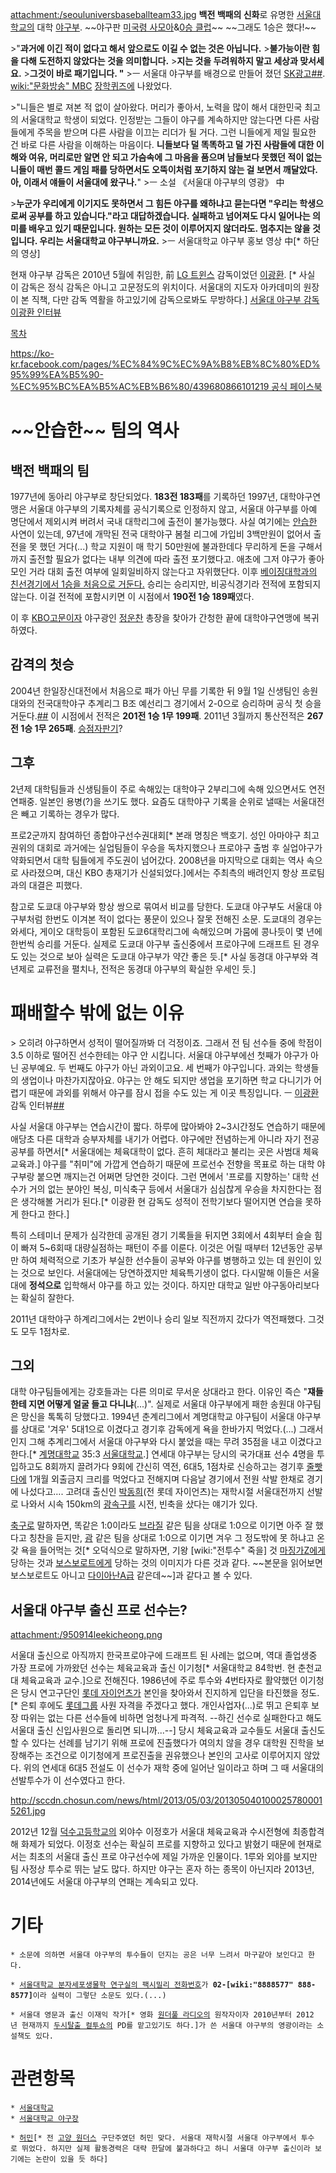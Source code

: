 attachment:/seouluniversbaseballteam33.jpg ﻿
'''백전 백패의 신화'''로 유명한 [[서울대학교]]의 대학 [[야구]]부. ~~야구판 [[미국령 사모아]]&[[0승 클럽]]~~ ~~그래도 1승은 했다!~~

>"'''과거에 이긴 적이 없다고 해서 앞으로도 이길 수 없는 것은 아닙니다.'''
>'''불가능이란 힘을 다해 도전하지 않았다는 것을 의미합니다.'''
>'''지는 것을 두려워하지 말고 세상과 맞서세요.'''
>'''그것이 바로 패기입니다. "'''
>ㅡ 서울대 야구부를 배경으로 만들어 졌던  [[SK]]광고[http://pann.nate.com/video/14364360 ##]. [[wiki:"문화방송" MBC]] [[장학퀴즈]]에 나왔었다.

>"니들은 별로 져본 적 없이 살아왔다. 머리가 좋아서, 노력을 많이 해서 대한민국 최고의 서울대학교 학생이 되었다. 인정받는 그들이 야구를 계속하지만 않는다면 다른 사람들에게 주목을 받으며 다른 사람을 이끄는 리더가 될 거다. 그런 니들에게 제일 필요한 건 바로 다른 사람을 이해하는 마음이다. '''니들보다 덜 똑똑하고 덜 가진 사람들에 대한 이해와 여유, 머리로만 알면 안 되고 가슴속에 그 마음을 품으며 남들보다 못했던 적이 없는 니들이 매번 콜드 게임 패를 당하면서도 오뚝이처럼 포기하지 않는 걸 보면서 깨달았다. 아, 이래서 얘들이 서울대에 왔구나.'''"
>ㅡ 소설 《서울대 야구부의 영광》 中

>'''누군가 우리에게 이기지도 못하면서 그 힘든 야구를 왜하냐고 묻는다면 "우리는 학생으로써 공부를 하고 있습니다."라고 대답하겠습니다. 실패하고 넘어져도 다시 일어나는 의미를 배우고 있기 때문입니다. 원하는 모든 것이 이루어지지 않더라도. 멈추지는 않을 것입니다. 우리는 서울대학교 야구부니까요.''' 
>ㅡ 서울대학교 야구부 홍보 영상 中[* 하단의 영상]

현재 야구부 감독은 2010년 5월에 취임한, 前 [[LG 트윈스]] 감독이었던 [[이광환]]. [* 사실 이 감독은 정식 감독은 아니고 고문정도의 위치이다. 서울대의 지도자 아카데미의 원장이 본 직책, 다만 감독 역활을 하고있기에 감독으로봐도 무방하다.]
[http://news.naver.com/sports/index.nhn?category=baseball&ctg=news&mod=read&office_id=295&article_id=0000000433&m_url=%2Flist.nhn%3Fgno%3Dnews295%2C0000000433 서울대 야구부 감독 이광환 인터뷰]

[[목차]]

{{{#!html
<object width="560" height="315"><param name="movie" value="//www.youtube.com/v/0hTwl5FAgTM?hl=ko_KR&amp;version=3"></param><param name="allowFullScreen" value="true"></param><param name="allowscriptaccess" value="always"></param><embed src="//www.youtube.com/v/0hTwl5FAgTM?hl=ko_KR&amp;version=3" type="application/x-shockwave-flash" width="560" height="315" allowscriptaccess="always" allowfullscreen="true"></embed></object>
}}}

[[https://ko-kr.facebook.com/pages/%EC%84%9C%EC%9A%B8%EB%8C%80%ED%95%99%EA%B5%90-%EC%95%BC%EA%B5%AC%EB%B6%80/439680866101219 공식 페이스북]]

= ~~안습한~~ 팀의 역사 =
== 백전 백패의 팀 ==
1977년에 동아리 야구부로 창단되었다. '''183전 183패'''를 기록하던 1997년, 대학야구연맹은 서울대 야구부의 기록자체를 공식기록으로 인정하지 않고, 서울대 야구부를 아예 명단에서 제외시켜 버려서 국내 대학리그에 출전이 불가능했다. 사실 여기에는 [[안습]]한 사연이 있는데, 97년에 개막된 전국 대학야구 봄철 리그에 가입비 3백만원이 없어서 출전을 못 했던 거다(...) 학교 지원이 매 학기 50만원에 불과한데다 무리하게 돈을 구해서까지 출전할 필요가 없다는 내부 의견에 따라 출전 포기했다고. 애초에 그저 야구가 좋아 모인 거라 대회 출전 여부에 일회일비하지 않는다고 자위했단다. 이후 [http://article.joins.com/news/article/article.asp?Total_ID=236720 베이징대학과의 친선경기에서 1승을 처음으로 거둔다.] 승리는 승리지만, 비공식경기라 전적에 포함되지 않는다. 이걸 전적에 포함시키면 이 시점에서 '''190전 1승 189패'''였다.

이 후 [[KBO]]고문이자 야구광인 [[정운찬]] 총장을 찾아가 간청한 끝에 대학야구연맹에 복귀하였다.

== 감격의 첫승 ==
2004년 한일장신대전에서 처음으로 패가 아닌 무를 기록한 뒤 9월 1일 신생팀인 송원대와의 전국대학야구 추계리그 B조 예선리그 경기에서 2-0으로 승리하며 공식 첫 승을 거둔다.[http://article.joins.com/news/article/article.asp?total_id=384376 ##] 이 시점에서 전적은 '''201전 1승 1무 199패'''. 2011년 3월까지 통산전적은 '''267전 1승 1무 265패'''. [[승점자판기]]?

== 그후 ==
2년제 대학팀들과 신생팀들이 주로 속해있는 대학야구 2부리그에 속해 있으면서도 연전연패중. 일본인 용병(?)을 쓰기도 했다. 요즘도 대학야구 기록을 순위로 낼때는 서울대전은 빼고 기록하는 경우가 많다.

프로2군까지 참여하던 종합야구선수권대회[* 본래 명칭은 백호기. 성인 아마야구 최고 권위의 대회로 과거에는 실업팀들이 우승을 독차지했으나 프로야구 출범 후 실업야구가 약화되면서 대학 팀들에게 주도권이 넘어갔다. 2008년을 마지막으로 대회는 역사 속으로 사라졌으며, 대신 KBO 총재기가 신설되었다.]에서는 주최측의 배려인지 항상 프로팀과의 대결은 피했다.

참고로 도쿄대 야구부와 항상 쌍으로 묶여서 비교를 당한다. 도쿄대 야구부도 서울대 야구부처럼 한번도 이겨본 적이 없다는 풍문이 있으나 잘못 전해진 소문. 도쿄대의 경우는 와세다, 게이오 대학등이 포함된 도쿄6대학리그에 속해있으며 가뭄에 콩나듯이 몇 년에 한번씩 승리를 거둔다. 실제로 도쿄대 야구부 출신중에서 프로야구에 드래프트 된 경우도 있는 것으로 보아 실력은 도쿄대 야구부가 약간 좋은 듯.[* 사실 동경대 야구부와 격년제로 교류전을 펼치나, 전적은 동경대 야구부의 확실한 우세인 듯.]

= 패배할수 밖에 없는 이유 =
> 오히려 야구하면서 성적이 떨어질까봐 더 걱정이죠. 그래서 전 팀 선수들 중에 학점이 3.5 이하로 떨어진 선수한테는 야구 안 시킵니다. 서울대 야구부에선 첫째가 야구가 아닌 공부예요. 두 번째도 야구가 아닌 과외이고요. 세 번째가 야구입니다. 과외는 학생들의 생업이나 마찬가지잖아요. 야구는 안 해도 되지만 생업을 포기하면 학교 다니기가 어렵기 때문에 과외를 위해서 야구를 잠시 접을 수도 있는 게 이곳 특징입니다.  ㅡ [[이광환]] 감독 인터뷰[http://sports.news.naver.com/sports/index.nhn?category=kbo&ctg=news&mod=read&office_id=380&article_id=0000000398 ##]

사실 서울대 야구부는 연습시간이 짧다. 하루에 많아봐야 2~3시간정도 연습하기 때문에 애당초 다른 대학과 승부자체를 내기가 어렵다. 야구에만 전념하는게 아니라 자기 전공 공부를 하면서[* 서울대에는 체육대학이 없다. 흔히 체대라고 불리는 곳은 사범대 체육교육과.] 야구를 "취미"에 가깝게 연습하기 때문에 프로선수 전향을 목표로 하는 대학 야구부랑 붙으면 깨지는건 어쩌면 당연한 것이다. 그런 면에서 '프로를 지향하는' 대학 선수가 거의 없는 분야인 복싱, 미식축구 등에서 서울대가 심심찮게 우승을 차지한다는 점은 생각해볼 거리가 된다.[* 이광환 현 감독도 성적이 전학기보다 떨어지면 연습을 못하게 한다고 한다.]

특히 스테미너 문제가 심각한데 공개된 경기 기록들을 뒤지면 3회에서 4회부터 슬슬 힘이 빠져 5~6회때 대량실점하는 패턴이 주를 이룬다. 이것은 어릴 때부터 12년동안 공부만 하여 체력적으로 기초가 부실한 선수들이 공부와 야구를 병행하고 있는 데 원인이 있는 것으로 보인다. 서울대에는 당연하겠지만 체육특기생이 없다. 다시말해 이들은 서울대에 '''정석으로''' 입학해서 야구를 하고 있는 것이다. 하지만 대학교 일반 야구동아리보다는 확실히 잘한다.

2011년 대학야구 하계리그에서는 2번이나 승리 일보 직전까지 갔다가 역전패했다. 그것도 모두 1점차로.

== 그외 ==
대학 야구팀들에게는 강호들과는 다른 의미로 무서운 상대라고 한다. 이유인 즉슨 "'''쟤들한테 지면 어떻게 얼굴 들고 다니냐'''(...)". 실제로 서울대 야구부에게 패한 송원대 야구팀은 망신을 톡톡히 당했다고. 1994년 춘계리그에서 계명대학교 야구팀이 서울대 야구부를 상대로 '겨우' 5대1으로 이겼다고 경기후 감독에게 욕을 한바가지 먹었다.(...) 그래서인지 그해 추계리그에서 서울대 야구부와 다시 붙었을 때는 무려 35점을 내고 이겼다고 한다.[* [[계명대학교]] 35:3 [[서울대학교]].] 연세대 야구부는 당시의 국가대표 선수 4명을 투입하고도 8회까지 끌려가다 9회에 간신히 역전, 6대5, 1점차로 신승하고는 경기후 [[줄빳다]]에 1개월 외출금지 크리를 먹었다고 전해지며 다음날 경기에서 전원 삭발 한채로 경기에 나섰다고…. 고려대 출신인 [[박동희]](전 롯데 자이언츠)는 재학시절 서울대전까지 선발로 나와서 시속 150km의 [[광속구]]를 시전, 빈축을 샀다는 얘기가 있다. 

[[축구]]로 말하자면, 똑같은 1:0이라도 [[브라질]] 같은 팀을 상대로 1:0으로 이기면 아주 잘 했다고 칭찬을 듣지만, [[괌]] 같은 팀을 상대로 1:0으로 이기면 겨우 그 정도밖에 못 하냐고 온갖 욕을 들어먹는 것[* 오덕식으로 말하자면, 기왕 [wiki:"전투수" 죽을] 것 [[마징가Z]]에게 당하는 것과 [[보스보로트]]에게 당하는 것의 이미지가 다른 것과 같다. ~~본문을 읽어보면 보스보로트도 아니고 [[다이아난A]]급 같은데~~]과 같다고 볼 수 있다.

== 서울대 야구부 출신 프로 선수는? ==
attachment:/950914leekicheong.png

서울대 출신으로 아직까지 한국프로야구에 드래프트 된 사례는 없으며, 역대 졸업생중 가장 프로에 가까왔던 선수는 체육교육과 출신 이기청[* 서울대학교 84학번. 현 춘천교대 체육교육과 교수.]으로 전해진다. 1986년에 주로 투수와 4번타자로 활약했던 이기청은 당시 연고구단인 [[롯데 자이언츠]]가 본인을 찾아와서 진지하게 입단을 타진했을 정도.[* 은퇴 후에도 [[롯데그룹]] 사원 자격을 주겠다고 했다. 개인사업자(...)로 뛰고 은퇴후 보장 따위는 없는 다른 선수들에 비하면 엄청나게 파격적. --하긴 선수로 실패한다고 해도 서울대 출신 신입사원으로 돌리면 되니까...--] 당시 체육교육과 교수들도 서울대 출신도 할 수 있다는 선례를 남기기 위해 프로에 진출했다가 여의치 않을 경우 대학원 진학을 보장해주는 조건으로 이기청에게 프로진출을 권유했으나 본인의 고사로 이루어지지 않았다. 위의 연세대 6대5 전설도 이 선수가 재학 중에 일어난 일이라고 하며 그 때 서울대의 선발투수가 이 선수였다고 한다.

http://sccdn.chosun.com/news/html/2013/05/03/2013050401000257800015261.jpg

2012년 12월 [[덕수고등학교 야구부|덕수고등학교]]의 외야수 이정호가 서울대 체육교육과 수시전형에 최종합격해 화제가 되었다. 이정호 선수는 확실히 프로를 지향하고 있다고 밝혔기 때문에 현재로서는 최초의 서울대 출신 프로 야구선수에 제일 가까운 인물이다. 1루와 외야를 보지만 팀 사정상 투수로 뛰는 날도 많다. 하지만 야구는 혼자 하는 종목이 아닌지라 2013년, 2014년에도 서울대 야구부의 연패는 계속되고 있다. 

= 기타 =
 * 소문에 의하면 서울대 야구부의 투수들이 던지는 공은 너무 느려서 마구같아 보인다고 한다.

 * [http://rigvedawiki.com/r1/pds/8888577.png 서울대학교 분자세포생물학 연구실의 팩시밀리 전화번호]가 '''02-[wiki:"8888577" 888-8577]'''이라 실력이 그렇단 소문도 있다.(...)

 * 서울대 영문과 출신 이재익 작가[* 영화 [[원더풀 라디오]]의 원작자이자 2010년부터 2012년 현재까지 [[두시탈출 컬투쇼]]의 PD를 맡고있기도 하다.]가 쓴 서울대 야구부의 영광이라는 소설책도 있다.

= 관련항목 =
 * [[서울대학교]]
 * [[서울대학교 야구장]]

 * [[허민]][* 전 [[고양 원더스]] 구단주였던 허민 맞다. 서울대 재학시절 서울대 야구부에서 투수로 뛰었다. 하지만 실제 활동경력은 대략 한달에 불과하다고 하니 서울대 야구부 출신이라 보기에는 논란이 있을 듯 하다]
